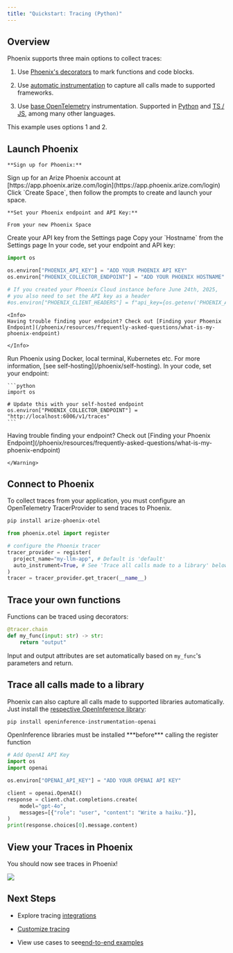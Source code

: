 ```yaml
---
title: "Quickstart: Tracing (Python)"
---
```


## Overview

Phoenix supports three main options to collect traces:

1. Use [Phoenix's decorators](/phoenix/tracing/how-to-tracing/setup-tracing/instrument-python) to mark functions and code blocks.

2. Use [automatic instrumentation](/phoenix/integrations) to capture all calls made to supported frameworks.

3. Use [base OpenTelemetry](/phoenix/tracing/how-to-tracing/setup-tracing/custom-spans) instrumentation. Supported in [Python](/phoenix/tracing/how-to-tracing/setup-tracing/custom-spans) and [TS / JS](/phoenix/tracing/how-to-tracing/setup-tracing/javascript), among many other languages.

This example uses options 1 and 2.

## Launch Phoenix

<Tabs>

  <Tab title="Using Phoenix Cloud">

    **Sign up for Phoenix:**

<Steps>
<Step>
    Sign up for an Arize Phoenix account at [https://app.phoenix.arize.com/login](https://app.phoenix.arize.com/login)
</Step>
<Step>
  Click `Create Space`, then follow the prompts to create and launch your space.
</Step>
</Steps>

    **Set your Phoenix endpoint and API Key:**

    From your new Phoenix Space

<Steps>
<Step>
Create your API key from the Settings page
</Step>
<Step>
  Copy your `Hostname` from the Settings page
</Step>
<Step>
  In your code, set your endpoint and API key:

```python
import os

os.environ["PHOENIX_API_KEY"] = "ADD YOUR PHOENIX API KEY"
os.environ["PHOENIX_COLLECTOR_ENDPOINT"] = "ADD YOUR PHOENIX HOSTNAME"

# If you created your Phoenix Cloud instance before June 24th, 2025,
# you also need to set the API key as a header
#os.environ["PHOENIX_CLIENT_HEADERS"] = f"api_key={os.getenv('PHOENIX_API_KEY')}"
```
</Step>
</Steps>



    <Info>
    Having trouble finding your endpoint? Check out [Finding your Phoenix Endpoint](/phoenix/resources/frequently-asked-questions/what-is-my-phoenix-endpoint)

    </Info>

  </Tab>

  <Tab title="Using Self-hosted Phoenix">

<Steps>
<Step>
Run Phoenix using Docker, local terminal, Kubernetes etc. For more information, [see self-hosting](/phoenix/self-hosting).
</Step>
<Step>
  In your code, set your endpoint:

    ```python
    import os

    # Update this with your self-hosted endpoint
    os.environ["PHOENIX_COLLECTOR_ENDPOINT"] = "http://localhost:6006/v1/traces"
    ```
</Step>
</Steps>
    <Warning>
    Having trouble finding your endpoint? Check out [Finding your Phoenix Endpoint](/phoenix/resources/frequently-asked-questions/what-is-my-phoenix-endpoint)

    </Warning>

  </Tab>

</Tabs>

## Connect to Phoenix

To collect traces from your application, you must configure an OpenTelemetry TracerProvider to send traces to Phoenix.

```sh
pip install arize-phoenix-otel
```

```python
from phoenix.otel import register

# configure the Phoenix tracer
tracer_provider = register(
  project_name="my-llm-app", # Default is 'default'
  auto_instrument=True, # See 'Trace all calls made to a library' below
)
tracer = tracer_provider.get_tracer(__name__)
```

## Trace your own functions

Functions can be traced using decorators:

```python
@tracer.chain
def my_func(input: str) -> str:
    return "output"
```

Input and output attributes are set automatically based on `my_func`'s parameters and return.

## Trace all calls made to a library

Phoenix can also capture all calls made to supported libraries automatically. Just install the [respective OpenInference library](https://github.com/Arize-ai/phoenix/blob/docs/docs/tracing/llm-traces-1/broken-reference/README.md):

```sh
pip install openinference-instrumentation-openai
```

<Warning>
OpenInference libraries must be installed ***before*** calling the register function

</Warning>

```python
# Add OpenAI API Key
import os
import openai

os.environ["OPENAI_API_KEY"] = "ADD YOUR OPENAI API KEY"

client = openai.OpenAI()
response = client.chat.completions.create(
    model="gpt-4o",
    messages=[{"role": "user", "content": "Write a haiku."}],
)
print(response.choices[0].message.content)
```

## View your Traces in Phoenix

You should now see traces in Phoenix!

<Frame caption="">
  <img src="https://storage.googleapis.com/arize-phoenix-assets/assets/images/phoenix-docs-images/b20c52a6-image.jpeg" />
</Frame>

## Next Steps

* Explore tracing [integrations](/phoenix/integrations)

* [Customize tracing](/phoenix/tracing/how-to-tracing)

* View use cases to see[end-to-end examples](/phoenix/cookbook/tracing/cookbooks)


